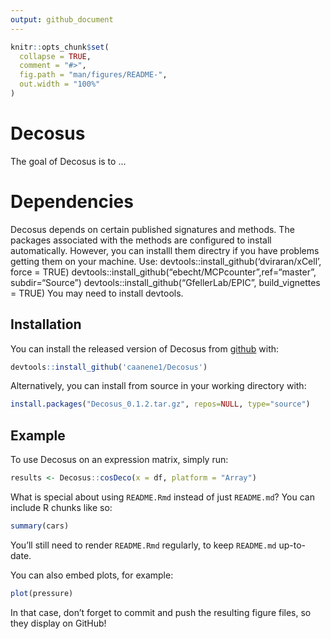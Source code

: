 ```yaml
---
output: github_document
---
```


<!-- README.md is generated from README.Rmd. Please edit that file -->

```r
knitr::opts_chunk$set(
  collapse = TRUE,
  comment = "#>",
  fig.path = "man/figures/README-",
  out.width = "100%"
)
```

# Decosus

<!-- badges: start -->
<!-- badges: end -->
The goal of Decosus is to ...

# Dependencies
Decosus depends on certain published signatures and methods. The packages associated with the methods are configured to install automatically. However, you can installl them directry if you have problems getting them on your machine.
Use: 
  devtools::install_github('dviraran/xCell', force = TRUE)
  devtools::install_github("ebecht/MCPcounter",ref="master", subdir="Source")
  devtools::install_github("GfellerLab/EPIC", build_vignettes = TRUE)
You may need to install devtools.

## Installation
You can install the released version of Decosus from [github](https://github.com/caanene1) with:

``` r
devtools::install_github('caanene1/Decosus')
```

Alternatively, you can install from source in your working directory with:

``` r
install.packages("Decosus_0.1.2.tar.gz", repos=NULL, type="source")
```

## Example

To use Decosus on an expression matrix, simply run: 
```r
results <- Decosus::cosDeco(x = df, platform = "Array")
```

What is special about using `README.Rmd` instead of just `README.md`? You can include R chunks like so:

```r
summary(cars)
```

You'll still need to render `README.Rmd` regularly, to keep `README.md` up-to-date.

You can also embed plots, for example:

```r
plot(pressure)
```

In that case, don't forget to commit and push the resulting figure files, so they display on GitHub!
